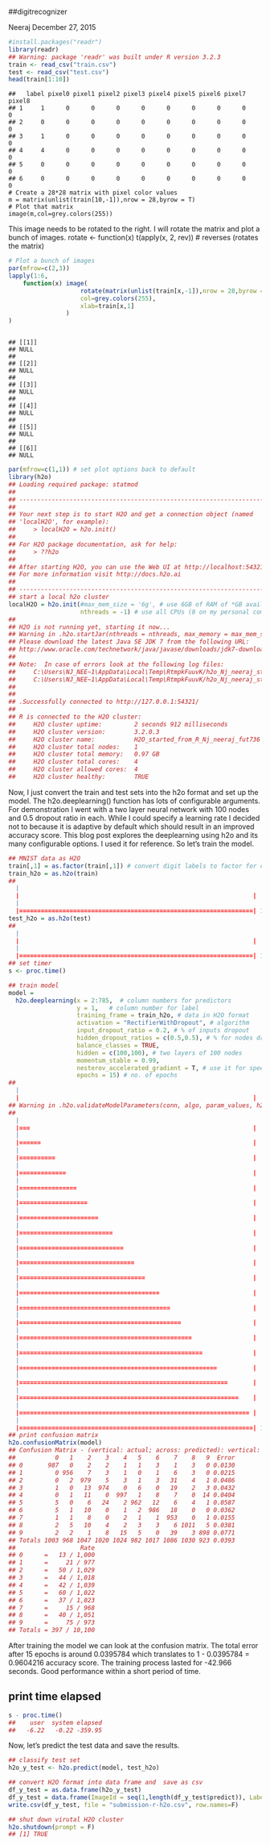 
##digitrecognizer

Neeraj
December 27, 2015

```r
#install.packages("readr")
library(readr)
## Warning: package 'readr' was built under R version 3.2.3
train <- read_csv("train.csv")
test <- read_csv("test.csv")
head(train[1:10])
```

```
##   label pixel0 pixel1 pixel2 pixel3 pixel4 pixel5 pixel6 pixel7 pixel8
## 1     1      0      0      0      0      0      0      0      0      0
## 2     0      0      0      0      0      0      0      0      0      0
## 3     1      0      0      0      0      0      0      0      0      0
## 4     4      0      0      0      0      0      0      0      0      0
## 5     0      0      0      0      0      0      0      0      0      0
## 6     0      0      0      0      0      0      0      0      0      0
# Create a 28*28 matrix with pixel color values
m = matrix(unlist(train[10,-1]),nrow = 28,byrow = T)
# Plot that matrix
image(m,col=grey.colors(255))

```


This image needs to be rotated to the right. I will rotate the matrix and plot a bunch of images.
rotate <- function(x) t(apply(x, 2, rev)) # reverses (rotates the matrix)

```r

# Plot a bunch of images
par(mfrow=c(2,3))
lapply(1:6, 
    function(x) image(
                    rotate(matrix(unlist(train[x,-1]),nrow = 28,byrow = T)),
                    col=grey.colors(255),
                    xlab=train[x,1]
                )
)

```


```

## [[1]]
## NULL
## 
## [[2]]
## NULL
## 
## [[3]]
## NULL
## 
## [[4]]
## NULL
## 
## [[5]]
## NULL
## 
## [[6]]
## NULL

```

```r

par(mfrow=c(1,1)) # set plot options back to default
library(h2o)
## Loading required package: statmod
## 
## ----------------------------------------------------------------------
## 
## Your next step is to start H2O and get a connection object (named
## 'localH2O', for example):
##     > localH2O = h2o.init()
## 
## For H2O package documentation, ask for help:
##     > ??h2o
## 
## After starting H2O, you can use the Web UI at http://localhost:54321
## For more information visit http://docs.h2o.ai
## 
## ----------------------------------------------------------------------
## start a local h2o cluster
localH2O = h2o.init(#max_mem_size = '6g', # use 6GB of RAM of *GB available
                    nthreads = -1) # use all CPUs (8 on my personal computer :3)
## 
## H2O is not running yet, starting it now...
## Warning in .h2o.startJar(nthreads = nthreads, max_memory = max_mem_size, : You have a 32-bit version of Java. H2O works best with 64-bit Java.
## Please download the latest Java SE JDK 7 from the following URL:
## http://www.oracle.com/technetwork/java/javase/downloads/jdk7-downloads-1880260.html
## 
## Note:  In case of errors look at the following log files:
##     C:\Users\NJ_NEE~1\AppData\Local\Temp\RtmpkFuuvK/h2o_Nj_neeraj_started_from_r.out
##     C:\Users\NJ_NEE~1\AppData\Local\Temp\RtmpkFuuvK/h2o_Nj_neeraj_started_from_r.err
## 
## 
## .Successfully connected to http://127.0.0.1:54321/ 
## 
## R is connected to the H2O cluster: 
##     H2O cluster uptime:         2 seconds 912 milliseconds 
##     H2O cluster version:        3.2.0.3 
##     H2O cluster name:           H2O_started_from_R_Nj_neeraj_fut736 
##     H2O cluster total nodes:    1 
##     H2O cluster total memory:   0.97 GB 
##     H2O cluster total cores:    4 
##     H2O cluster allowed cores:  4 
##     H2O cluster healthy:        TRUE

```


Now, I just convert the train and test sets into the h2o format and set up the model. The h2o.deeplearning() function has lots of configurable arguments. For demonstration I went with a two layer neural network with 100 nodes and 0.5 dropout ratio in each. While I could specify a learning rate I decided not to because it is adaptive by default which should result in an improved accuracy score. This blog post explores the deeplearning using h2o and its many configurable options. I used it for reference. So let’s train the model.

```r

## MNIST data as H2O
train[,1] = as.factor(train[,1]) # convert digit labels to factor for classification
train_h2o = as.h2o(train)
## 
  |                                                                       
  |                                                                 |   0%
  |                                                                       
  |=================================================================| 100%
test_h2o = as.h2o(test)
## 
  |                                                                       
  |                                                                 |   0%
  |                                                                       
  |=================================================================| 100%
## set timer
s <- proc.time()

## train model
model =
  h2o.deeplearning(x = 2:785,  # column numbers for predictors
                   y = 1,   # column number for label
                   training_frame = train_h2o, # data in H2O format
                   activation = "RectifierWithDropout", # algorithm
                   input_dropout_ratio = 0.2, # % of inputs dropout
                   hidden_dropout_ratios = c(0.5,0.5), # % for nodes dropout
                   balance_classes = TRUE, 
                   hidden = c(100,100), # two layers of 100 nodes
                   momentum_stable = 0.99,
                   nesterov_accelerated_gradient = T, # use it for speed
                   epochs = 15) # no. of epochs
## 
  |                                                                       
  |                                                                 |   0%
## Warning in .h2o.validateModelParameters(conn, algo, param_values, h2oRestApiVersion): Dropping constant columns: pixel0, pixel1, pixel2, pixel3, pixel4, pixel5, pixel6, pixel7, pixel8, pixel9, pixel10, pixel11, pixel16, pixel17, pixel18, pixel19, pixel20, pixel21, pixel22, pixel23, pixel24, pixel25, pixel26, pixel27, pixel28, pixel29, pixel30, pixel31, pixel52, pixel53, pixel54, pixel55, pixel56, pixel57, pixel82, pixel83, pixel84, pixel85, pixel111, pixel112, pixel139, pixel140, pixel141, pixel168, pixel196, pixel392, pixel420, pixel421, pixel448, pixel476, pixel532, pixel560, pixel644, pixel645, pixel671, pixel672, pixel673, pixel699, pixel700, pixel701, pixel727, pixel728, pixel729, pixel730, pixel731, pixel754, pixel755, pixel756, pixel757, pixel758, pixel759, pixel760, pixel780, pixel781, pixel782, pixel783.
## 
  |                                                                       
  |===                                                              |   5%
  |                                                                       
  |======                                                           |  10%
  |                                                                       
  |==========                                                       |  15%
  |                                                                       
  |=============                                                    |  20%
  |                                                                       
  |================                                                 |  25%
  |                                                                       
  |===================                                              |  30%
  |                                                                       
  |======================                                           |  35%
  |                                                                       
  |==========================                                       |  39%
  |                                                                       
  |=============================                                    |  44%
  |                                                                       
  |================================                                 |  49%
  |                                                                       
  |===================================                              |  54%
  |                                                                       
  |=======================================                          |  59%
  |                                                                       
  |==========================================                       |  64%
  |                                                                       
  |=============================================                    |  69%
  |                                                                       
  |================================================                 |  74%
  |                                                                       
  |===================================================              |  79%
  |                                                                       
  |=======================================================          |  84%
  |                                                                       
  |==========================================================       |  89%
  |                                                                       
  |=============================================================    |  94%
  |                                                                       
  |================================================================ |  99%
  |                                                                       
  |=================================================================| 100%
## print confusion matrix
h2o.confusionMatrix(model)
## Confusion Matrix - (vertical: actual; across: predicted): vertical: actual; across: predicted
##           0   1    2    3    4   5    6    7    8   9  Error
## 0       987   0    2    2    1   1    3    1    3   0 0.0130
## 1         0 956    7    3    1   0    1    6    3   0 0.0215
## 2         0   2  979    5    3   1    3   31    4   1 0.0486
## 3         1   0   13  974    0   6    0   19    2   3 0.0432
## 4         0   1   11    0  997   1    8    7    0  14 0.0404
## 5         5   0    6   24    2 962   12    6    4   1 0.0587
## 6         5   1   10    0    1   2  986   18    0   0 0.0362
## 7         1   1    8    0    2   1    1  953    0   1 0.0155
## 8         2   5   10    4    2   3    3    6 1011   5 0.0381
## 9         2   2    1    8   15   5    0   39    3 898 0.0771
## Totals 1003 968 1047 1020 1024 982 1017 1086 1030 923 0.0393
##                  Rate
## 0      =   13 / 1,000
## 1      =     21 / 977
## 2      =   50 / 1,029
## 3      =   44 / 1,018
## 4      =   42 / 1,039
## 5      =   60 / 1,022
## 6      =   37 / 1,023
## 7      =     15 / 968
## 8      =   40 / 1,051
## 9      =     75 / 973
## Totals = 397 / 10,100
```



After training the model we can look at the confusion matrix. The total error after 15 epochs is around 0.0395784 which translates to 1 - 0.0395784 = 0.9604216 accuracy score. The training process lasted for -42.966 seconds. Good performance within a short period of time.



## print time elapsed

```r

s - proc.time()
##    user  system elapsed 
##   -6.22   -0.22 -359.95

```


Now, let’s predict the test data and save the results.

```r

## classify test set
h2o_y_test <- h2o.predict(model, test_h2o)

## convert H2O format into data frame and  save as csv
df_y_test = as.data.frame(h2o_y_test)
df_y_test = data.frame(ImageId = seq(1,length(df_y_test$predict)), Label = df_y_test$predict)
write.csv(df_y_test, file = "submission-r-h2o.csv", row.names=F)

## shut down virutal H2O cluster
h2o.shutdown(prompt = F)
## [1] TRUE
```
